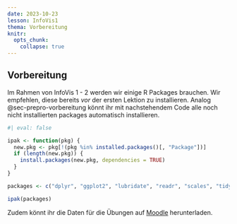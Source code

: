```yaml
---
date: 2023-10-23
lesson: InfoVis1
thema: Vorbereitung
knitr:
  opts_chunk: 
    collapse: true
---
```


## Vorbereitung {#sec-infovis-vorbereitung}

Im Rahmen von InfoVis 1 - 2 werden wir einige R Packages brauchen. Wir empfehlen, diese bereits *vor* der ersten Lektion zu installieren. Analog @sec-prepro-vorbereitung könnt ihr mit nachstehendem Code alle noch nicht installierten packages automatisch installieren.

```r
#| eval: false

ipak <- function(pkg) {
  new.pkg <- pkg[!(pkg %in% installed.packages()[, "Package"])]
  if (length(new.pkg)) {
    install.packages(new.pkg, dependencies = TRUE)
  }
}

packages <- c("dplyr", "ggplot2", "lubridate", "readr", "scales", "tidyr")

ipak(packages)
```

Zudem könnt ihr die Daten für die Übungen auf [Moodle](https://moodle.zhaw.ch/mod/resource/view.php?id=976901) herunterladen.